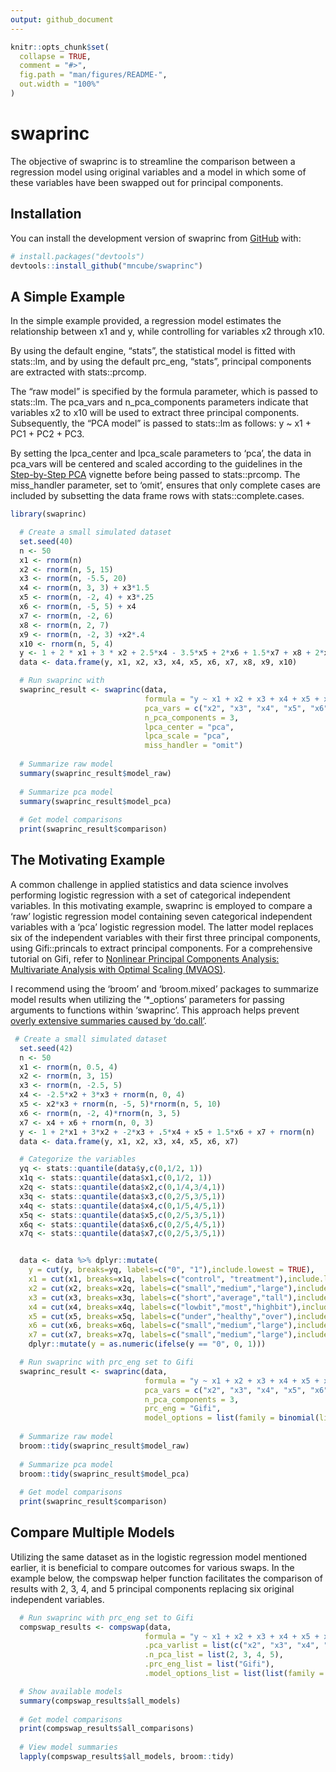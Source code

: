 ```yaml
---
output: github_document
---
```


<!-- README.md is generated from README.Rmd. Please edit that file -->

```r
knitr::opts_chunk$set(
  collapse = TRUE,
  comment = "#>",
  fig.path = "man/figures/README-",
  out.width = "100%"
)
```

# swaprinc

<!-- badges: start -->
<!-- badges: end -->

The objective of swaprinc is to streamline the comparison between a regression 
model using original variables and a model in which some of these variables have 
been swapped out for principal components.

## Installation

You can install the development version of swaprinc from [GitHub](https://github.com/) with:

``` r
# install.packages("devtools")
devtools::install_github("mncube/swaprinc")
```

## A Simple Example

In the simple example provided, a regression model estimates the relationship 
between x1 and y, while controlling for variables x2 through x10.

By using the default engine, "stats", the statistical model is fitted with 
stats::lm, and by using the default prc_eng, "stats", principal components are 
extracted with stats::prcomp.

The "raw model" is specified by the formula parameter, which is passed to stats::lm. 
The pca_vars and n_pca_components parameters indicate that variables x2 to x10 
will be used to extract three principal components. Subsequently, the "PCA model" 
is passed to stats::lm as follows: y ~ x1 + PC1 + PC2 + PC3.

By setting the lpca_center and lpca_scale parameters to 'pca', the data in pca_vars 
will be centered and scaled according to the guidelines in the 
[Step-by-Step PCA](https://cran.r-project.org/web/packages/LearnPCA/vignettes/Vig_03_Step_By_Step_PCA.pdf) vignette before being passed to stats::prcomp. The miss_handler parameter, 
set to 'omit', ensures that only complete cases are included by subsetting the 
data frame rows with stats::complete.cases.

```r
library(swaprinc)

  # Create a small simulated dataset
  set.seed(40)
  n <- 50
  x1 <- rnorm(n)
  x2 <- rnorm(n, 5, 15)
  x3 <- rnorm(n, -5.5, 20)
  x4 <- rnorm(n, 3, 3) + x3*1.5
  x5 <- rnorm(n, -2, 4) + x3*.25
  x6 <- rnorm(n, -5, 5) + x4
  x7 <- rnorm(n, -2, 6)
  x8 <- rnorm(n, 2, 7)
  x9 <- rnorm(n, -2, 3) +x2*.4
  x10 <- rnorm(n, 5, 4)
  y <- 1 + 2 * x1 + 3 * x2 + 2.5*x4 - 3.5*x5 + 2*x6 + 1.5*x7 + x8 + 2*x9 + x10 + rnorm(n)
  data <- data.frame(y, x1, x2, x3, x4, x5, x6, x7, x8, x9, x10)

  # Run swaprinc with
  swaprinc_result <- swaprinc(data,
                              formula = "y ~ x1 + x2 + x3 + x4 + x5 + x5 + x6 + x7 + x8 + x9 + x10",
                              pca_vars = c("x2", "x3", "x4", "x5", "x6", "x7", "x8", "x9", "x10"),
                              n_pca_components = 3,
                              lpca_center = "pca", 
                              lpca_scale = "pca",
                              miss_handler = "omit")
  
  # Summarize raw model
  summary(swaprinc_result$model_raw)
  
  # Summarize pca model
  summary(swaprinc_result$model_pca)
  
  # Get model comparisons
  print(swaprinc_result$comparison)

```


## The Motivating Example

A common challenge in applied statistics and data science involves performing 
logistic regression with a set of categorical independent variables. In this 
motivating example, swaprinc is employed to compare a 'raw' logistic regression 
model containing seven categorical independent variables with a 'pca' logistic 
regression model. The latter model replaces six of the independent variables with 
their first three principal components, using Gifi::princals to extract principal
components. For a comprehensive tutorial on Gifi, refer to 
[Nonlinear Principal Components Analysis: Multivariate Analysis with Optimal Scaling (MVAOS)](https://www.css.cornell.edu/faculty/dgr2/_static/files/R_html/NonlinearPCA.html#2_Package).

I recommend using the 'broom' and 'broom.mixed' packages to summarize model 
results when utilizing the '*_options' parameters for passing arguments to 
functions within 'swaprinc'. This approach helps prevent 
[overly extensive summaries caused by 'do.call'](https://stackoverflow.com/questions/75512192/r-do-call-function-returns-to-much/75512429#75512429).

```r
 # Create a small simulated dataset
  set.seed(42)
  n <- 50
  x1 <- rnorm(n, 0.5, 4)
  x2 <- rnorm(n, 3, 15)
  x3 <- rnorm(n, -2.5, 5)
  x4 <- -2.5*x2 + 3*x3 + rnorm(n, 0, 4)
  x5 <- x2*x3 + rnorm(n, -5, 5)*rnorm(n, 5, 10)
  x6 <- rnorm(n, -2, 4)*rnorm(n, 3, 5)
  x7 <- x4 + x6 + rnorm(n, 0, 3)
  y <- 1 + 2*x1 + 3*x2 + -2*x3 + .5*x4 + x5 + 1.5*x6 + x7 + rnorm(n)
  data <- data.frame(y, x1, x2, x3, x4, x5, x6, x7)

  # Categorize the variables
  yq <- stats::quantile(data$y,c(0,1/2, 1))
  x1q <- stats::quantile(data$x1,c(0,1/2, 1))
  x2q <- stats::quantile(data$x2,c(0,1/4,3/4,1))
  x3q <- stats::quantile(data$x3,c(0,2/5,3/5,1))
  x4q <- stats::quantile(data$x4,c(0,1/5,4/5,1))
  x5q <- stats::quantile(data$x5,c(0,2/5,3/5,1))
  x6q <- stats::quantile(data$x6,c(0,2/5,4/5,1))
  x7q <- stats::quantile(data$x7,c(0,2/5,3/5,1))


  data <- data %>% dplyr::mutate(
    y = cut(y, breaks=yq, labels=c("0", "1"),include.lowest = TRUE),
    x1 = cut(x1, breaks=x1q, labels=c("control", "treatment"),include.lowest = TRUE),
    x2 = cut(x2, breaks=x2q, labels=c("small","medium","large"),include.lowest = TRUE),
    x3 = cut(x3, breaks=x3q, labels=c("short","average","tall"),include.lowest = TRUE),
    x4 = cut(x4, breaks=x4q, labels=c("lowbit","most","highbit"),include.lowest = TRUE),
    x5 = cut(x5, breaks=x5q, labels=c("under","healthy","over"),include.lowest = TRUE),
    x6 = cut(x6, breaks=x6q, labels=c("small","medium","large"),include.lowest = TRUE),
    x7 = cut(x7, breaks=x7q, labels=c("small","medium","large"),include.lowest = TRUE)) %>%
    dplyr::mutate(y = as.numeric(ifelse(y == "0", 0, 1)))

  # Run swaprinc with prc_eng set to Gifi
  swaprinc_result <- swaprinc(data,
                              formula = "y ~ x1 + x2 + x3 + x4 + x5 + x6 + x7",
                              pca_vars = c("x2", "x3", "x4", "x5", "x6", "x7"),
                              n_pca_components = 3,
                              prc_eng = "Gifi",
                              model_options = list(family = binomial(link = "logit")))
  
  # Summarize raw model
  broom::tidy(swaprinc_result$model_raw)
  
  # Summarize pca model
  broom::tidy(swaprinc_result$model_pca)
  
  # Get model comparisons
  print(swaprinc_result$comparison)
```


## Compare Multiple Models

Utilizing the same dataset as in the logistic regression model mentioned earlier, 
it is beneficial to compare outcomes for various swaps. In the example below, 
the compswap helper function facilitates the comparison of results with 2, 3, 4, 
and 5 principal components replacing six original independent variables.

```r
  # Run swaprinc with prc_eng set to Gifi
  compswap_results <- compswap(data,
                              formula = "y ~ x1 + x2 + x3 + x4 + x5 + x6 + x7",
                              .pca_varlist = list(c("x2", "x3", "x4", "x5", "x6", "x7")),
                              .n_pca_list = list(2, 3, 4, 5),
                              .prc_eng_list = list("Gifi"),
                              .model_options_list = list(list(family = binomial(link = "logit"))))

  # Show available models
  summary(compswap_results$all_models)
  
  # Get model comparisons
  print(compswap_results$all_comparisons)
  
  # View model summaries
  lapply(compswap_results$all_models, broom::tidy)
```
